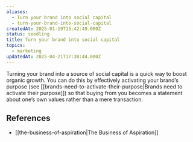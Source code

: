 ```yaml
---
aliases:
  - Turn your brand into social capital
  - turn-your-brand-into-social-capital
createdAt: 2025-01-19T15:42:49.000Z
status: seedling
title: Turn your brand into social capital
topics:
  - marketing
updatedAt: 2025-04-21T17:30:44.000Z
---
```

Turning your brand into a source of social capital is a quick way to boost organic growth. You can do this by effectively activating your brand’s purpose (see [[brands-need-to-activate-their-purpose|Brands need to activate their purpose]]) so that buying from you becomes a statement about one’s own values rather than a mere transaction.

## References

- [[the-business-of-aspiration|The Business of Aspiration]]
